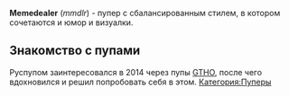 {{Инфобокс для пуперов
|title2='''Memedealer'''
|другие_ники=mmdlr
|image3=Photo-1.jpg
|caption3=
|сферы_творчества=RYTP
|год_начала=
|image4=
|caption4=
|имя_фамилия=Даниил Домбровский
|дата_рождения=04.09.?
|место_проживания= Украина
|ссылки=[https://www.youtube.com/channel/UC0dRQ98qwnalWfGTFDGFvPQ Youtube канал] 
[https://vk.com/muchach0 ВК]
}}
'''Memedealer''' (''mmdlr'') - пупер с сбалансированным стилем, в котором сочетаются и юмор и визуалки. 

== '''Знакомство с пупами''' ==
Руспупом заинтересовался в 2014 через пупы [http://ru.ruspoop.wikia.com/wiki/TheGetthehellout?li_source=LI&li_medium=wikia-footer-wiki-rec GTHO], после чего вдохновился и решил попробовать себя в этом.
[[Категория:Пуперы]]